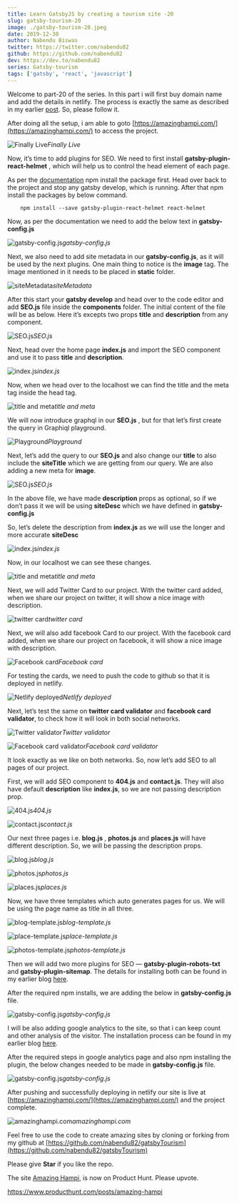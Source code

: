 ```yaml
---
title: Learn GatsbyJS by creating a tourism site -20
slug: gatsby-tourism-20
image: ./gatsby-tourism-20.jpeg
date: 2019-12-30
author: Nabendu Biswas
twitter: https://twitter.com/nabendu82
github: https://github.com/nabendu82
dev: https://dev.to/nabendu82
series: Gatsby-tourism
tags: ['gatsby', 'react', 'javascript']
---
```



Welcome to part-20 of the series. In this part i will first buy domain name and add the details in netlify. The process is exactly the same as described in my earlier [post](https://medium.com/@nabendu82/creating-blog-site-using-stackbit-gatsbyjs-and-dev-2-1947a6faeb89). So, please follow it.

After doing all the setup, i am able to goto [https://amazinghampi.com/](https://amazinghampi.com/) to access the project.

![Finally Live](https://ik.imagekit.io/thewebdev/GatsbyTourism/20/1_Y0sB82uIE.png)*Finally Live*

Now, it’s time to add plugins for SEO. We need to first install **gatsby-plugin-react-helmet** , which will help us to control the head element of each page.

As per the [documentation](https://www.gatsbyjs.org/packages/gatsby-plugin-react-helmet/) npm install the package first. Head over back to the project and stop any gatsby develop, which is running. After that npm install the packages by below command.

<div className={styles.code__block}>

```
    npm install --save gatsby-plugin-react-helmet react-helmet
```

</div>

Now, as per the documentation we need to add the below text in **gatsby-config.js**

![gatsby-config.js](https://ik.imagekit.io/thewebdev/GatsbyTourism/20/2_iIhX_qtI5.png)*gatsby-config.js*

Next, we also need to add site metadata in our **gatsby-config.js**, as it will be used by the next plugins. One main thing to notice is the **image** tag. The image mentioned in it needs to be placed in **static** folder.

![siteMetadata](https://ik.imagekit.io/thewebdev/GatsbyTourism/20/3_aUH5r6wcf-.png)*siteMetadata*

After this start your **gatsby develop** and head over to the code editor and add **SEO.js** file inside the **components** folder. The initial content of the file will be as below. Here it’s excepts two props **title** and **description** from any component.

![SEO.js](https://ik.imagekit.io/thewebdev/GatsbyTourism/20/4_MSIFv6br4w.png)*SEO.js*

Next, head over the home page **index.js** and import the SEO component and use it to pass **title** and **description**.

![index.js](https://ik.imagekit.io/thewebdev/GatsbyTourism/20/5_UAob-UxtVT.png)*index.js*

Now, when we head over to the localhost we can find the title and the meta tag inside the head tag.

![title and meta](https://ik.imagekit.io/thewebdev/GatsbyTourism/20/6_7Mahr2A0fI.png)*title and meta*

We will now introduce graphql in our **SEO.js** , but for that let’s first create the query in Graphiql playground.

![Playground](https://ik.imagekit.io/thewebdev/GatsbyTourism/20/7_bFu5Drzfs.png)*Playground*

Next, let’s add the query to our **SEO.js** and also change our **title** to also include the **siteTitle** which we are getting from our query. We are also adding a new meta for **image**.

![SEO.js](https://ik.imagekit.io/thewebdev/GatsbyTourism/20/8_FJNvaaDTca.png)*SEO.js*

In the above file, we have made **description** props as optional, so if we don’t pass it we will be using **siteDesc** which we have defined in **gatsby-config.js**

So, let’s delete the description from **index.js** as we will use the longer and more accurate **siteDesc**

![index.js](https://ik.imagekit.io/thewebdev/GatsbyTourism/20/9_g3Jl0ZZTuQ.png)*index.js*

Now, in our localhost we can see these changes.

![title and meta](https://ik.imagekit.io/thewebdev/GatsbyTourism/20/10_7fedQJjVyR.png)*title and meta*

Next, we will add Twitter Card to our project. With the twitter card added, when we share our project on twitter, it will show a nice image with description.

![twitter card](https://ik.imagekit.io/thewebdev/GatsbyTourism/20/11_U1Lq7gJ2X.png)*twitter card*

Next, we will also add facebook Card to our project. With the facebook card added, when we share our project on facebook, it will show a nice image with description.

![Facebook card](https://ik.imagekit.io/thewebdev/GatsbyTourism/20/12_aLijrRDQFf.png)*Facebook card*

For testing the cards, we need to push the code to github so that it is deployed in netlify.

![Netlify deployed](https://ik.imagekit.io/thewebdev/GatsbyTourism/20/13_arvvG36Yn.png)*Netlify deployed*

Next, let’s test the same on **twitter card validator** and **facebook card validator**, to check how it will look in both social networks.

![Twitter validator](https://ik.imagekit.io/thewebdev/GatsbyTourism/20/14_vxdyjzmFE.png)*Twitter validator*

![Facebook card validator](https://ik.imagekit.io/thewebdev/GatsbyTourism/20/15_kMoQbGk8Ny.png)*Facebook card validator*

It look exactly as we like on both networks. So, now let’s add SEO to all pages of our project.

First, we will add SEO component to **404.js** and **contact.js**. They will also have default **description** like **index.js**, so we are not passing description prop.

![404.js](https://ik.imagekit.io/thewebdev/GatsbyTourism/20/16_1mWhjDLEW.png)*404.js*

![contact.js](https://ik.imagekit.io/thewebdev/GatsbyTourism/20/17_VILVP0QsbG.png)*contact.js*

Our next three pages i.e. **blog.js** , **photos.js** and **places.js** will have different description. So, we will be passing the description props.

![blog.js](https://ik.imagekit.io/thewebdev/GatsbyTourism/20/18_o_vmadfI3v.png)*blog.js*

![photos.js](https://ik.imagekit.io/thewebdev/GatsbyTourism/20/19_sMf7rPvLG.png)*photos.js*

![places.js](https://ik.imagekit.io/thewebdev/GatsbyTourism/20/20_7XdvP2T326.png)*places.js*

Now, we have three templates which auto generates pages for us. We will be using the page name as title in all three.

![blog-template.js](https://ik.imagekit.io/thewebdev/GatsbyTourism/20/21_zrcp76sJ1.png)*blog-template.js*

![place-template.js](https://ik.imagekit.io/thewebdev/GatsbyTourism/20/22_j8Rdm3yPEm.png)*place-template.js*

![photos-template.js](https://ik.imagekit.io/thewebdev/GatsbyTourism/20/23_-mKd8u-zh.png)*photos-template.js*

Then we will add two more plugins for SEO — **gatsby-plugin-robots-txt** and **gatsby-plugin-sitemap**. The details for installing both can be found in my earlier blog [here](https://thewebdev.tech/blog-gatsby-stackbit-3).

After the required npm installs, we are adding the below in **gatsby-config.js** file.

![gatsby-config.js](https://ik.imagekit.io/thewebdev/GatsbyTourism/20/24_bp0ACoJ2xl.png)*gatsby-config.js*

I will be also adding google analytics to the site, so that i can keep count and other analysis of the visitor. The installation process can be found in my earlier blog [here](https://thewebdev.tech/blog-gatsby-stackbit-3).

After the required steps in google analytics page and also npm installing the plugin, the below changes needed to be made in **gatsby-config.js** file.

![gatsby-config.js](https://ik.imagekit.io/thewebdev/GatsbyTourism/20/25_UiVsPE7lj.png)*gatsby-config.js*

After pushing and successfully deploying in netlify our site is live at [https://amazinghampi.com/](https://amazinghampi.com/) and the project complete.

![amazinghampi.com](https://ik.imagekit.io/thewebdev/GatsbyTourism/20/26_EEFqPB9V7.png)*amazinghampi.com*

Feel free to use the code to create amazing sites by cloning or forking from my github at [https://github.com/nabendu82/gatsbyTourism](https://github.com/nabendu82/gatsbyTourism)

Please give **Star** if you like the repo.

The site [Amazing Hampi](https://amazinghampi.com/), is now on Product Hunt. Please upvote.

https://www.producthunt.com/posts/amazing-hampi
